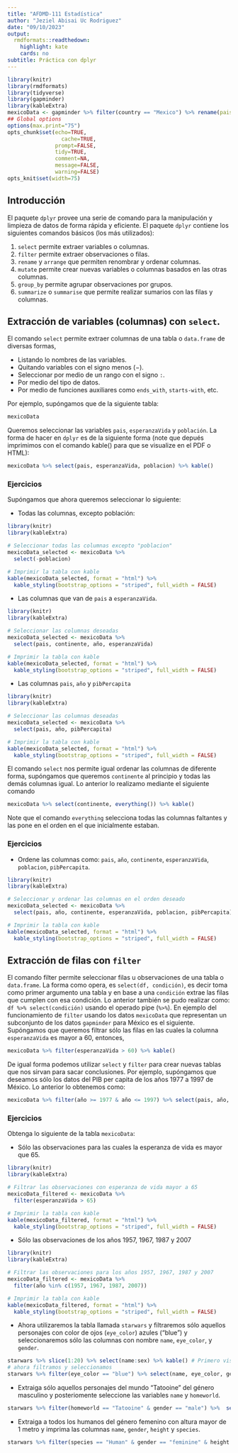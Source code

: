 ---
title: "AFDMD-111 Estadística"
author: "Jeziel Abisai Uc Rodriguez"
date: "09/10/2023"
output:
  rmdformats::readthedown:
    highlight: kate
    cards: no
subtitle: Práctica con dplyr
---


```{r knitr_init, echo=FALSE, error=FALSE, message=FALSE, warning=FALSE, cache=FALSE}
library(knitr)
library(rmdformats)
library(tidyverse)
library(gapminder)
library(kableExtra)
mexicoData <- gapminder %>% filter(country == "Mexico") %>% rename(pais = country, continente = continent, año = year, esperanzaVida = lifeExp, poblacion =pop, pibPercapita =gdpPercap)
## Global options
options(max.print="75")
opts_chunk$set(echo=TRUE,
	             cache=TRUE,
               prompt=FALSE,
               tidy=TRUE,
               comment=NA,
               message=FALSE,
               warning=FALSE)
opts_knit$set(width=75)
```


## Introducción

El paquete `dplyr` provee una serie de comando para la manipulación y limpieza de datos de forma rápida y eficiente. El paquete `dplyr` contiene los siguientes comandos básicos (los más utilizados):

1. `select` permite extraer variables o columnas.
2. `filter` permite extraer observaciones o filas.
3. `rename` y `arrange` que permiten renombrar y ordenar columnas.
4. `mutate` permite crear nuevas variables o columnas basados en las otras columnas.
5. `group_by` permite agrupar observaciones por grupos.
6. `summarize` o `summarise` que permite realizar sumarios con las filas y columnas.


## Extracción de variables (columnas) con `select`.

El comando `select` permite extraer columnas de una tabla o `data.frame` de diversas formas, 

- Listando lo nombres de las variables.
- Quitando variables con el signo menos ($-$).
- Seleccionar por medio de un rango con el signo `:`.
- Por medio del tipo de datos.
- Por medio de funciones auxiliares como `ends_with`, `starts-with`, etc.

Por ejemplo, supóngamos que de la siguiente tabla:

```{r select1, echo=TRUE}
mexicoData
```

Queremos seleccionar las variables `pais`, `esperanzaVida` y `población`. La forma de hacer en `dplyr` es de la siguiente forma (note que depués imprimimos con el comando kable() para que se visualize en el PDF o HTML):

```{r select2}
mexicoData %>% select(pais, esperanzaVida, poblacion) %>% kable()
```

### Ejercicios

Supóngamos que ahora queremos seleccionar lo siguiente:

- Todas las columnas, excepto población:
```{r eje1_1, eval=TRUE}
library(knitr)
library(kableExtra)

# Seleccionar todas las columnas excepto "poblacion"
mexicoData_selected <- mexicoData %>%
  select(-poblacion)

# Imprimir la tabla con kable
kable(mexicoData_selected, format = "html") %>%
  kable_styling(bootstrap_options = "striped", full_width = FALSE)

```

- Las columnas que van de `pais` a `esperanzaVida`.
```{r eje1_2, eval=TRUE}
library(knitr)
library(kableExtra)

# Seleccionar las columnas deseadas
mexicoData_selected <- mexicoData %>%
  select(pais, continente, año, esperanzaVida)

# Imprimir la tabla con kable
kable(mexicoData_selected, format = "html") %>%
  kable_styling(bootstrap_options = "striped", full_width = FALSE)

```
- Las columnas `pais`, `año` y `pibPercapita`
```{r eje1_3, eval=TRUE}
library(knitr)
library(kableExtra)

# Seleccionar las columnas deseadas
mexicoData_selected <- mexicoData %>%
  select(pais, año, pibPercapita)

# Imprimir la tabla con kable
kable(mexicoData_selected, format = "html") %>%
  kable_styling(bootstrap_options = "striped", full_width = FALSE)

```

El comando `select` nos permite igual ordenar las columnas de diferente forma, supóngamos que queremos `continente` al principio y todas las demás columnas igual. Lo anterior lo realizamo mediante el siguiente comando

```{r select3}
mexicoData %>% select(continente, everything()) %>% kable()
```

Note que el comando `everything` selecciona todas las columnas faltantes y las pone en el orden en el que inicialmente estaban.

### Ejercicios

- Ordene las columnas como: `pais`, `año`, `continente`,  `esperanzaVida`, `poblacion`, `pibPercapita`.

```{r ejer1_4, eval=TRUE}
library(knitr)
library(kableExtra)

# Seleccionar y ordenar las columnas en el orden deseado
mexicoData_selected <- mexicoData %>%
  select(pais, año, continente, esperanzaVida, poblacion, pibPercapita)

# Imprimir la tabla con kable
kable(mexicoData_selected, format = "html") %>%
  kable_styling(bootstrap_options = "striped", full_width = FALSE)

```

## Extracción de filas con `filter`

El comando filter permite seleccionar filas u observaciones de una tabla o `data.frame`. La forma como opera, es `select(df, condición)`, es decir toma como primer argumento una tabla y en base a una `condición` extrae las filas que cumplen con esa condición. Lo anterior también se pudo realizar como: `df %>% select(condición)` usando el operado pipe (` %>% `).
En ejemplo del funcionamiento de `filter` usando los datos `mexicoData` que representan un subconjunto de los datos `gapminder` para México es el siguiente. Supóngamos que queremos filtrar sólo las filas en las cuales la columna `esperanzaVida` es mayor a $60$, entonces,

```{r filter1}
mexicoData %>% filter(esperanzaVida > 60) %>% kable()
```
De igual forma podemos utilizar `select` y `filter` para crear nuevas tablas que nos sirvan para sacar conclusiones. Por ejemplo, supóngamos que deseamos sólo los datos del PIB per capita de los años 1977 a 1997 de México. Lo anterior lo obtenemos como:


```{r filter2}
mexicoData %>% filter(año >= 1977 & año <= 1997) %>% select(pais, año, pibPercapita) %>% kable()
```

### Ejercicios

Obtenga lo siguiente de la tabla `mexicoData`:

- Sólo las observaciones para las cuales la esperanza de vida es mayor que 65.
```{r ejer2_1, eval=TRUE}
library(knitr)
library(kableExtra)

# Filtrar las observaciones con esperanza de vida mayor a 65
mexicoData_filtered <- mexicoData %>%
  filter(esperanzaVida > 65)

# Imprimir la tabla con kable
kable(mexicoData_filtered, format = "html") %>%
  kable_styling(bootstrap_options = "striped", full_width = FALSE)

```

- Sólo las observaciones de los años $1957$, $1967$, $1987$ y $2007$
```{r ejer2_2, eval=TRUE}
library(knitr)
library(kableExtra)

# Filtrar las observaciones para los años 1957, 1967, 1987 y 2007
mexicoData_filtered <- mexicoData %>%
  filter(año %in% c(1957, 1967, 1987, 2007))

# Imprimir la tabla con kable
kable(mexicoData_filtered, format = "html") %>%
  kable_styling(bootstrap_options = "striped", full_width = FALSE)

```

- Ahora utilizaremos la tabla llamada `starwars` y filtraremos sólo aquellos personajes con color de ojos (`eye_color`) azules ("blue") y seleccionaremos sólo las columnas con nombre `name`, `eye_color`, y `gender`.
```{r ejer2_3, eval=TRUE}
starwars %>% slice(1:20) %>% select(name:sex) %>% kable() # Primero visualizamos parte de los datos
# ahora filtramos y seleccionamos
starwars %>% filter(eye_color == "blue") %>% select(name, eye_color, gender) %>%  kable()
```
- Extraiga sólo aquellos personajes del mundo "Tatooine" del género masculino y posteriomente seleccione las variables `name` y `homeworld`.
```{r ejer2_4, eval=TRUE}
starwars %>% filter(homeworld == "Tatooine" & gender == "male") %>%  select(name, homeworld) %>% kable()
```

- Extraiga a todos los humanos del género femenino con altura mayor de 1 metro y imprima las columnas `name`, `gender`, `height` y `species`.
```{r ejer2_5, eval=TRUE}
starwars %>% filter(species == "Human" & gender == "feminine" & height > 100) %>% select(name, gender, height, species) %>% kable()
```


